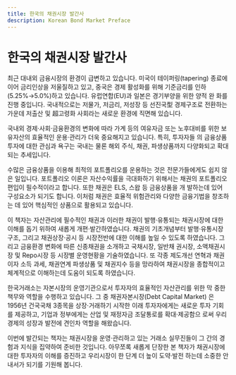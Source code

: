 ```yaml
---
title: 한국의 채권시장 발간사
description: Korean Bond Market Preface
---
```


# 한국의 채권시장 발간사

최근 대내외 금융시장의 환경이 급변하고 있습니다. 미국이 테이퍼링(tapering) 종료에 이어 금리인상을 저울질하고 있고, 중국은 경제 활성화를 위해 기준금리를 인하(5.25%→5.0%)하고 있습니다. 유럽연합(EU)과 일본은 경기부양을 위한 양적 완 화를 진행 중입니다. 국내적으로는 저물가, 저금리, 저성장 등 선진국型 경제구조로 전환하는 가운데 저출산 및 超고령화 사회라는 새로운 환경에 직면해 있습니다.

국내외 경제·사회·금융환경의 변화에 따라 가계 등의 여유자금 또는 노후대비를 위한 보유자산의 효율적인 운용·관리가 더욱 중요해지고 있습니다. 특히, 투자자들 의 금융상품투자에 대한 관심과 욕구는 국내는 물론 해외 주식, 채권, 파생상품까지 다양화되고 확대되는 추세입니다.

수많은 금융상품을 이용해 최적의 포트폴리오를 운용하는 것은 전문가들에게도 쉽지 않은 일입니다. 포트폴리오 이론은 자산수익률을 극대화하기 위해서는 채권의 포트폴리오 편입이 필수적이라고 합니다. 또한 채권은 ELS, 스왑 등 금융상품을 개 발하는데 있어 구성요소가 되기도 합니다. 이처럼 채권은 효율적 위험관리와 다양한 금융기법을 창조하는 데 있어 핵심적인 상품으로 활용되고 있습니다.

이 책자는 자산관리에 필수적인 채권과 이러한 채권이 발행·유통되는 채권시장에 대한 이해를 돕기 위하여 새롭게 개편·발간하였습니다. 채권의 기초개념부터 발행·유통시장 구조, 그리고 채권상장·공시 등 시장전반에 대한 이해를 높일 수 있도록 하였습니다. 그리고 금융환경 변화에 따른 신종채권을 소개하고 국채시장, 일반채 권시장, 소액채권시장 및 Repo시장 등 시장별 운영현황을 기술하였습니다. 또 각종 제도개선 연혁과 채권이자 소득 과세, 채권연계 파생상품 및 채권지수 등을 망라하여 채권시장을 종합적이고 체계적으로 이해하는데 도움이 되도록 하였습니다. 

한국거래소는 자본시장의 운영기관으로서 투자자의 효율적인 자산관리를 위한 막 중한 책무와 역할을 수행하고 있습니다. 그 중 채권자본시장(Debt Capital Market) 은 1956년 건국국채 3종목을 상장·거래하기 시작한 이래 투자자에게는 새로운 투자 기회를 제공하고, 기업과 정부에게는 산업 및 재정자금 조달통로를 확대·제공함으 로써 우리경제의 성장과 발전에 견인차 역할을 해왔습니다.

이번에 발간되는 책자는 채권시장을 운영·관리하고 있는 거래소 실무진들이 그 간의 경험과 지식을 집약하여 준비한 것입니다. 아무쪼록 새롭게 단장한 본 책자가 채권시장에 대한 투자자의 이해를 증진하고 우리시장이 한 단계 더 높이 도약·발전 하는데 소중한 안내서가 되기를 기원해 봅니다.
